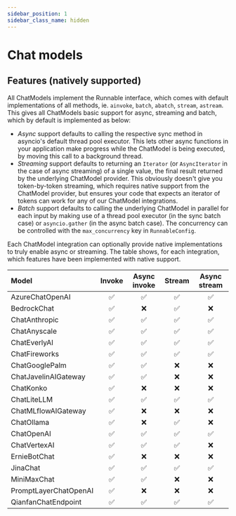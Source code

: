 ```yaml
---
sidebar_position: 1
sidebar_class_name: hidden
---
```


# Chat models


## Features (natively supported)
All ChatModels implement the Runnable interface, which comes with default implementations of all methods, ie. `ainvoke`, `batch`, `abatch`, `stream`, `astream`. This gives all ChatModels basic support for async, streaming and batch, which by default is implemented as below:
- *Async* support defaults to calling the respective sync method in asyncio's default thread pool executor. This lets other async functions in your application make progress while the ChatModel is being executed, by moving this call to a background thread.
- *Streaming* support defaults to returning an `Iterator` (or `AsyncIterator` in the case of async streaming) of a single value, the final result returned by the underlying ChatModel provider. This obviously doesn't give you token-by-token streaming, which requires native support from the ChatModel provider, but ensures your code that expects an iterator of tokens can work for any of our ChatModel integrations.
- *Batch* support defaults to calling the underlying ChatModel in parallel for each input by making use of a thread pool executor (in the sync batch case) or `asyncio.gather` (in the async batch case). The concurrency can be controlled with the `max_concurrency` key in `RunnableConfig`.

Each ChatModel integration can optionally provide native implementations to truly enable async or streaming.
The table shows, for each integration, which features have been implemented with native support.

Model|Invoke|Async invoke|Stream|Async stream
:-|:-:|:-:|:-:|:-:
AzureChatOpenAI|✅|✅|✅|✅
BedrockChat|✅|❌|✅|❌
ChatAnthropic|✅|✅|✅|✅
ChatAnyscale|✅|✅|✅|✅
ChatEverlyAI|✅|✅|✅|✅
ChatFireworks|✅|✅|✅|✅
ChatGooglePalm|✅|✅|❌|❌
ChatJavelinAIGateway|✅|✅|❌|❌
ChatKonko|✅|❌|❌|❌
ChatLiteLLM|✅|✅|✅|✅
ChatMLflowAIGateway|✅|❌|❌|❌
ChatOllama|✅|❌|✅|❌
ChatOpenAI|✅|✅|✅|✅
ChatVertexAI|✅|✅|✅|❌
ErnieBotChat|✅|❌|❌|❌
JinaChat|✅|✅|✅|✅
MiniMaxChat|✅|✅|❌|❌
PromptLayerChatOpenAI|✅|❌|❌|❌
QianfanChatEndpoint|✅|✅|✅|✅

<DocCardList />
